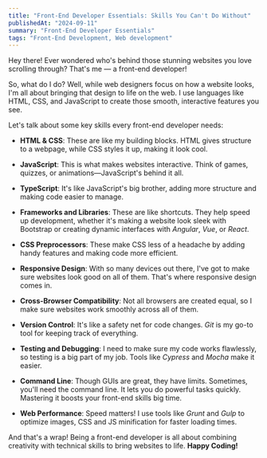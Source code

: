 ```yaml
---
title: "Front-End Developer Essentials: Skills You Can't Do Without"
publishedAt: "2024-09-11"
summary: "Front-End Developer Essentials"
tags: "Front-End Development, Web development"
---
```


Hey there! Ever wondered who's behind those stunning websites you love scrolling through? That's me — a front-end developer!

So, what do I do? Well, while web designers focus on how a website looks, I'm all about bringing that design to life on the web. I use languages like HTML, CSS, and JavaScript to create those smooth, interactive features you see.

Let's talk about some key skills every front-end developer needs:

- **HTML & CSS**: These are like my building blocks. HTML gives structure to a webpage, while CSS styles it up, making it look cool.

- **JavaScript**: This is what makes websites interactive. Think of games, quizzes, or animations—JavaScript's behind it all.

- **TypeScript**: It's like JavaScript's big brother, adding more structure and making code easier to manage.

- **Frameworks and Libraries**: These are like shortcuts. They help speed up development, whether it's making a website look sleek with Bootstrap or creating dynamic interfaces with _Angular_, _Vue_, or _React_.

- **CSS Preprocessors**: These make CSS less of a headache by adding handy features and making code more efficient.

- **Responsive Design**: With so many devices out there, I've got to make sure websites look good on all of them. That's where responsive design comes in.

- **Cross-Browser Compatibility**: Not all browsers are created equal, so I make sure websites work smoothly across all of them.

- **Version Control**: It's like a safety net for code changes. _Git_ is my go-to tool for keeping track of everything.

- **Testing and Debugging**: I need to make sure my code works flawlessly, so testing is a big part of my job. Tools like _Cypress_ and _Mocha_ make it easier.

- **Command Line**: Though GUIs are great, they have limits. Sometimes, you'll need the command line. It lets you do powerful tasks quickly. Mastering it boosts your front-end skills big time.

- **Web Performance**: Speed matters! I use tools like _Grunt_ and _Gulp_ to optimize images, CSS and JS minification for faster loading times.

And that's a wrap! Being a front-end developer is all about combining creativity with technical skills to bring websites to life.
**Happy Coding!**
